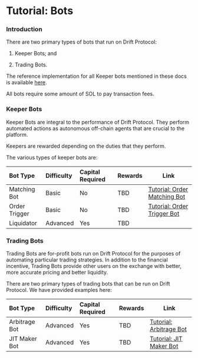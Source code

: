 # Tutorial: Bots

### Introduction

There are two primary types of bots that run on Drift Protocol:

1.  Keeper Bots; and 

2.  Trading Bots. 

The reference implementation for all Keeper bots mentioned in these docs is available [here](https://github.com/drift-labs/keeper-bots-v2).

All bots require some amount of SOL to pay transaction fees. 

### Keeper Bots

Keeper Bots are integral to the performance of Drift Protocol. They perform automated actions as autonomous off-chain agents that are crucial to the platform. 

Keepers are rewarded depending on the duties that they perform.

The various types of keeper bots are:

| Bot Type      | Difficulty | Capital Required | Rewards | Link                                                                              |
| :------------ | :--------- | :--------------- | :------ | --------------------------------------------------------------------------------- |
| Matching Bot  | Basic      | No               | TBD     | [Tutorial: Order Matching Bot](<../Guides/Tutorial_ Order Matching Bot.md>)  |
| Order Trigger | Basic      | No               | TBD     | [Tutorial: Order Trigger Bot](<../Guides/Tutorial_ Order Trigger Bot.md>)    |
| Liquidator    | Advanced   | Yes              | TBD     |                                                                              |

### Trading Bots

Trading Bots are for-profit bots run on Drift Protocol for the purposes of automating particular trading strategies. In addition to the financial incentive, Trading Bots provide other users on the exchange with better, more accurate pricing and better liquidity. 

There are two primary types of trading bots that can be run on Drift Protocol. We have provided examples here:

| Bot Type      | Difficulty | Capital Required | Rewards | Link                                                                    |
| :------------ | :--------- | :--------------- | :------ | ----------------------------------------------------------------------- |
| Arbitrage Bot | Advanced   | Yes              | TBD     | [Tutorial: Arbitrage Bot](<../Guides/Tutorial_ Arbitrage Bot.md>)  |
| JIT Maker Bot | Advanced   | Yes              | TBD     | [Tutorial: JIT Maker Bot](<../Guides/Tutorial_ JIT Maker Bot.md>)       |
